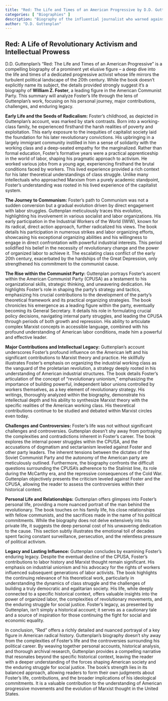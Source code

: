```yaml
---
title: "Red: The Life and Times of an American Progressive by D.D. Guttenplan"
categories: [ "Biographies" ]
description: "Biography of the influential journalist who warned against Hitler's rise"
author: "D.D. Guttenplan"
---
```

## Red: A Life of Revolutionary Activism and Intellectual Prowess

D.D. Guttenplan's "Red: The Life and Times of an American Progressive" is a compelling biography of a prominent yet elusive figure – a deep dive into the life and times of a dedicated progressive activist whose life mirrors the turbulent political landscape of the 20th century. While the book doesn't explicitly name its subject, the details provided strongly suggest it's a biography of  **William Z. Foster**, a leading figure in the American Communist Party.  This summary will analyze Foster's life through the lens of Guttenplan's work, focusing on his personal journey, major contributions, challenges, and enduring legacy.


**Early Life and the Seeds of Radicalism:**  Foster's childhood, as depicted in Guttenplan's account, was marked by stark contrasts. Born into a working-class family, he experienced firsthand the harsh realities of poverty and exploitation.  This early exposure to the inequities of capitalist society laid the foundation for his later revolutionary convictions.  His upbringing in a largely immigrant community instilled in him a sense of solidarity with the working class and a deep-seated empathy for the marginalized.  Rather than formal education, Foster's formative years were a practical apprenticeship in the world of labor, shaping his pragmatic approach to activism.  He worked various jobs from a young age, experiencing firsthand the brutal conditions faced by workers. This lived experience provided a rich context for his later theoretical understandings of class struggle.  Unlike many intellectuals who approached Marxism from a purely academic standpoint, Foster’s understanding was rooted in his lived experience of the capitalist system.

**The Journey to Communism:** Foster's path to Communism was not a sudden conversion but a gradual evolution driven by direct engagement with labor struggles. Guttenplan meticulously traces this evolution, highlighting his involvement in various socialist and labor organizations.  His early participation in the Industrial Workers of the World (IWW), known for its radical, direct action approach, further radicalized his views.  The book details his participation in numerous strikes and labor organizing efforts, showcasing his exceptional organizing abilities and his willingness to engage in direct confrontation with powerful industrial interests. This period solidified his belief in the necessity of revolutionary change and the power of organized labor to achieve it.  The escalating class conflict of the early 20th century, exacerbated by the hardships of the Great Depression, only strengthened his commitment to the communist cause.

**The Rise within the Communist Party:** Guttenplan portrays Foster's ascent within the American Communist Party (CPUSA) as a testament to his organizational skills, strategic thinking, and unwavering dedication.  He highlights Foster's role in shaping the party's strategy and tactics, emphasizing his crucial contributions to the development of the party's theoretical framework and its practical organizing strategies.  The book chronicles his emergence as a leading figure within the party, eventually becoming its General Secretary.  It details his role in formulating crucial policy decisions, navigating internal party struggles, and leading the CPUSA through periods of both growth and repression.  His ability to articulate complex Marxist concepts in accessible language, combined with his profound understanding of American labor conditions, made him a powerful and effective leader.


**Major Contributions and Intellectual Legacy:**  Guttenplan's account underscores Foster's profound influence on the American left and his significant contributions to Marxist theory and practice.  He skillfully illustrates Foster’s emphasis on organizing the industrial working class as the vanguard of the proletarian revolution, a strategy deeply rooted in his understanding of American industrial structures.  The book details Foster's articulation of the concept of "revolutionary unionism," emphasizing the importance of building powerful, independent labor unions controlled by workers themselves, as a key element of revolutionary strategy.  His writings, thoroughly analyzed within the biography, demonstrate his intellectual depth and his ability to synthesize Marxist theory with the specific realities of the American working class.  His theoretical contributions continue to be studied and debated within Marxist circles even today.

**Challenges and Controversies:**  Foster's life was not without significant challenges and controversies.  Guttenplan doesn't shy away from portraying the complexities and contradictions inherent in Foster's career.  The book explores the internal power struggles within the CPUSA, and the accusations of dogmatism and sectarianism leveled against Foster and other party leaders.  The inherent tensions between the dictates of the Soviet Communist Party and the autonomy of the American party are meticulously outlined.  Furthermore, the biography confronts the difficult questions surrounding the CPUSA's adherence to the Stalinist line, its role during the McCarthy era, and the repressive consequences of the Cold War.   Guttenplan objectively presents the criticism leveled against Foster and the CPUSA, allowing the reader to assess the controversies within their historical context.


**Personal Life and Relationships:** Guttenplan offers glimpses into Foster's personal life, providing a more nuanced portrait of the man behind the revolutionary. The book touches on his family life, his close relationships with fellow communists, and the sacrifices made in the name of his political commitments. While the biography does not delve extensively into his private life, it suggests the deep personal cost of his unwavering dedication to the cause. This section subtly illustrates the emotional toll of decades spent facing constant surveillance, persecution, and the relentless pressure of political activism.

**Legacy and Lasting Influence:**  Guttenplan concludes by examining Foster's enduring legacy. Despite the eventual decline of the CPUSA, Foster's contributions to labor history and Marxist thought remain significant.  His emphasis on industrial unionism and his advocacy for the rights of workers influenced subsequent generations of labor activists.  The book highlights the continuing relevance of his theoretical work, particularly in understanding the dynamics of class struggle and the challenges of building a truly democratic and egalitarian society.  His life, while deeply connected to a specific historical context, offers valuable insights into the power of organized labor, the complexities of revolutionary movements, and the enduring struggle for social justice.  Foster’s legacy, as presented by Guttenplan, isn't simply a historical account; it serves as a cautionary tale and a source of inspiration for those continuing the fight for social and economic equality.

In conclusion, "Red" offers a richly detailed and nuanced portrayal of a key figure in American radical history. Guttenplan’s biography doesn't shy away from the complexities of Foster's life and the controversies surrounding his political career. By weaving together personal accounts, historical analysis, and thorough archival research, Guttenplan provides a compelling narrative that resonates beyond the specific historical context, leaving the reader with a deeper understanding of the forces shaping American society and the enduring struggle for social justice. The book's strength lies in its balanced approach, allowing readers to form their own judgments about Foster's life, contributions, and the broader implications of his ideological commitments.  It is a valuable contribution to the understanding of American progressive movements and the evolution of Marxist thought in the United States.

